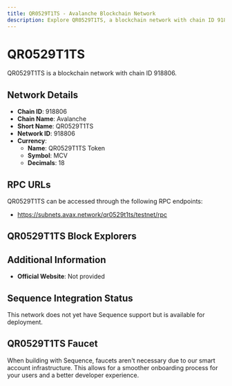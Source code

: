 ```yaml
--- 
title: QR0529T1TS - Avalanche Blockchain Network
description: Explore QR0529T1TS, a blockchain network with chain ID 918806. Learn about its native currency, QR0529T1TS Token, and how to interact with the network.
---
```


# QR0529T1TS

QR0529T1TS is a blockchain network with chain ID 918806.

## Network Details

- **Chain ID**: 918806
- **Chain Name**: Avalanche
- **Short Name**: QR0529T1TS
- **Network ID**: 918806
- **Currency**: 
  - **Name**: QR0529T1TS Token
  - **Symbol**: MCV
  - **Decimals**: 18

## RPC URLs

QR0529T1TS can be accessed through the following RPC endpoints:

- https://subnets.avax.network/qr0529t1ts/testnet/rpc

## QR0529T1TS Block Explorers



## Additional Information

- **Official Website**: Not provided

## Sequence Integration Status

This network does not yet have Sequence support but is available for deployment.

## QR0529T1TS Faucet

When building with Sequence, faucets aren't necessary due to our smart account infrastructure. This allows for a smoother onboarding process for your users and a better developer experience.
